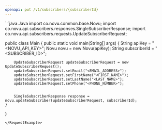 ```yaml
---
openapi: put /v1/subscribers/{subscriberId}
---
```


<Snippet file="apikey-warning.mdx" />
<RequestExample>
```java Java
import co.novu.common.base.Novu;
import co.novu.api.subscribers.responses.SingleSubscriberResponse;
import co.novu.api.subscribers.requests.UpdateSubscriberRequest;

public class Main {
    public static void main(String[] args) {
        String apiKey = "<NOVU_API_KEY>";
        Novu novu = new Novu(apiKey);
        String subscriberId = "<SUBSCRIBER_ID>";

        UpdateSubscriberRequest updateSubscriberRequest = new UpdateSubscriberRequest();
        updateSubscriberRequest.setEmail("<EMAIL_ADDRESS>");
        updateSubscriberRequest.setFirstName("<FIRST_NAME>");
        updateSubscriberRequest.setLastName("<LAST_NAME>");
        updateSubscriberRequest.setPhone("<PHONE_NUMBER>");


        SingleSubscriberResponse response = novu.updateSubscriber(updateSubscriberRequest, subscriberId);
    }
}
```
</RequestExample>